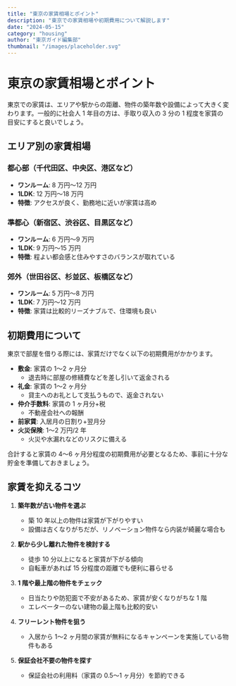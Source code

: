 ```yaml
---
title: "東京の家賃相場とポイント"
description: "東京での家賃相場や初期費用について解説します"
date: "2024-05-15"
category: "housing"
author: "東京ガイド編集部"
thumbnail: "/images/placeholder.svg"
---
```


# 東京の家賃相場とポイント

東京での家賃は、エリアや駅からの距離、物件の築年数や設備によって大きく変わります。一般的に社会人 1 年目の方は、手取り収入の 3 分の 1 程度を家賃の目安にすると良いでしょう。

## エリア別の家賃相場

### 都心部（千代田区、中央区、港区など）

- **ワンルーム**: 8 万円〜12 万円
- **1LDK**: 12 万円〜18 万円
- **特徴**: アクセスが良く、勤務地に近いが家賃は高め

### 準都心（新宿区、渋谷区、目黒区など）

- **ワンルーム**: 6 万円〜9 万円
- **1LDK**: 9 万円〜15 万円
- **特徴**: 程よい都会感と住みやすさのバランスが取れている

### 郊外（世田谷区、杉並区、板橋区など）

- **ワンルーム**: 5 万円〜8 万円
- **1LDK**: 7 万円〜12 万円
- **特徴**: 家賃は比較的リーズナブルで、住環境も良い

## 初期費用について

東京で部屋を借りる際には、家賃だけでなく以下の初期費用がかかります。

- **敷金**: 家賃の 1〜2 ヶ月分
  - 退去時に部屋の修繕費などを差し引いて返金される
- **礼金**: 家賃の 1〜2 ヶ月分
  - 貸主へのお礼として支払うもので、返金されない
- **仲介手数料**: 家賃の 1 ヶ月分+税
  - 不動産会社への報酬
- **前家賃**: 入居月の日割り+翌月分
- **火災保険**: 1〜2 万円/2 年
  - 火災や水漏れなどのリスクに備える

合計すると家賃の 4〜6 ヶ月分程度の初期費用が必要となるため、事前に十分な貯金を準備しておきましょう。

## 家賃を抑えるコツ

1. **築年数が古い物件を選ぶ**

   - 築 10 年以上の物件は家賃が下がりやすい
   - 設備は古くなりがちだが、リノベーション物件なら内装が綺麗な場合も

2. **駅から少し離れた物件を検討する**

   - 徒歩 10 分以上になると家賃が下がる傾向
   - 自転車があれば 15 分程度の距離でも便利に暮らせる

3. **1 階や最上階の物件をチェック**

   - 日当たりや防犯面で不安があるため、家賃が安くなりがちな 1 階
   - エレベーターのない建物の最上階も比較的安い

4. **フリーレント物件を狙う**

   - 入居から 1〜2 ヶ月間の家賃が無料になるキャンペーンを実施している物件もある

5. **保証会社不要の物件を探す**
   - 保証会社の利用料（家賃の 0.5〜1 ヶ月分）を節約できる
